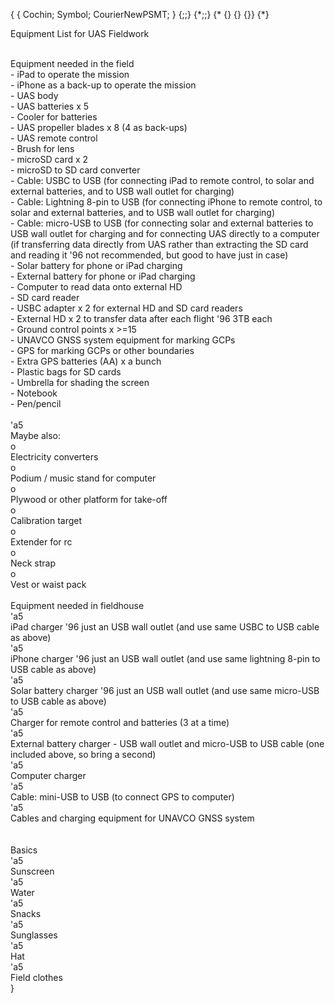 {\rtf1\ansi\ansicpg1252\cocoartf1561\cocoasubrtf600
{\fonttbl\f0\fnil\fcharset0 Cochin;\f1\ftech\fcharset77 Symbol;\f2\fmodern\fcharset0 CourierNewPSMT;
}
{\colortbl;\red255\green255\blue255;}
{\*\expandedcolortbl;;}
{\*\listtable{\list\listtemplateid1\listhybrid{\listlevel\levelnfc23\levelnfcn23\leveljc0\leveljcn0\levelfollow0\levelstartat0\levelspace360\levelindent0{\*\levelmarker \{disc\}}{\leveltext\leveltemplateid1\'01\uc0\u8226 ;}{\levelnumbers;}\fi-360\li720\lin720 }{\listname ;}\listid1}
{\list\listtemplateid2\listhybrid{\listlevel\levelnfc23\levelnfcn23\leveljc0\leveljcn0\levelfollow0\levelstartat1\levelspace360\levelindent0{\*\levelmarker \{disc\}}{\leveltext\leveltemplateid101\'01\uc0\u8226 ;}{\levelnumbers;}\fi-360\li720\lin720 }{\listlevel\levelnfc23\levelnfcn23\leveljc0\leveljcn0\levelfollow0\levelstartat1\levelspace360\levelindent0{\*\levelmarker \{disc\}}{\leveltext\leveltemplateid102\'01\uc0\u8226 ;}{\levelnumbers;}\fi-360\li1440\lin1440 }{\listname ;}\listid2}
{\list\listtemplateid3\listhybrid{\listlevel\levelnfc23\levelnfcn23\leveljc0\leveljcn0\levelfollow0\levelstartat1\levelspace360\levelindent0{\*\levelmarker \{disc\}}{\leveltext\leveltemplateid201\'01\uc0\u8226 ;}{\levelnumbers;}\fi-360\li720\lin720 }{\listlevel\levelnfc23\levelnfcn23\leveljc0\leveljcn0\levelfollow0\levelstartat1\levelspace360\levelindent0{\*\levelmarker \{disc\}}{\leveltext\leveltemplateid202\'01\uc0\u8226 ;}{\levelnumbers;}\fi-360\li1440\lin1440 }{\listname ;}\listid3}
{\list\listtemplateid4\listhybrid{\listlevel\levelnfc23\levelnfcn23\leveljc0\leveljcn0\levelfollow0\levelstartat1\levelspace360\levelindent0{\*\levelmarker \{disc\}}{\leveltext\leveltemplateid301\'01\uc0\u8226 ;}{\levelnumbers;}\fi-360\li720\lin720 }{\listlevel\levelnfc23\levelnfcn23\leveljc0\leveljcn0\levelfollow0\levelstartat1\levelspace360\levelindent0{\*\levelmarker \{disc\}}{\leveltext\leveltemplateid302\'01\uc0\u8226 ;}{\levelnumbers;}\fi-360\li1440\lin1440 }{\listname ;}\listid4}}
{\*\listoverridetable{\listoverride\listid1\listoverridecount0\ls1}{\listoverride\listid2\listoverridecount0\ls2}{\listoverride\listid3\listoverridecount0\ls3}{\listoverride\listid4\listoverridecount0\ls4}}
\margl1440\margr1440\vieww10800\viewh8400\viewkind0
\deftab720
\pard\pardeftab720\ri0\partightenfactor0

\f0\b\fs24 \cf0 Equipment List for UAS Fieldwork\
\pard\pardeftab720\ri0\partightenfactor0

\b0 \cf0 \
Equipment needed in the field\
\pard\pardeftab720\li720\fi-360\ri0\partightenfactor0
\ls1\ilvl0\cf0 -	iPad to operate the mission\
-	iPhone as a back-up to operate the mission\
-	UAS body\
-	UAS batteries x 5\
-	Cooler for batteries\
-	UAS propeller blades x 8 (4 as back-ups)\
-	UAS remote control\
-	Brush for lens\
-	microSD card x 2\
-	microSD to SD card converter\
-	Cable: USBC to USB (for connecting iPad to remote control, to solar and external batteries, and to USB wall outlet for charging)\
-	Cable: Lightning 8-pin to USB (for connecting iPhone to remote control, to solar and external batteries, and to USB wall outlet for charging)\
-	Cable: micro-USB to USB (for connecting solar and external batteries to USB wall outlet for charging and for connecting UAS directly to a computer (if transferring data directly from UAS rather than extracting the SD card and reading it \'96 not recommended, but good to have just in case)\
-	Solar battery for phone or iPad charging\
-	External battery for phone or iPad charging\
-	Computer to read data onto external HD\
-	SD card reader \
-	USBC adapter x 2 for external HD and SD card readers\
-	External HD x 2 to transfer data after each flight \'96 3TB each\
-	Ground control points x >=15\
-	UNAVCO GNSS system equipment for marking GCPs\
-	GPS for marking GCPs or other boundaries\
-	Extra GPS batteries (AA) x a bunch\
-	Plastic bags for SD cards\
-	Umbrella for shading the screen\
-	Notebook\
-	Pen/pencil\
\pard\pardeftab720\li720\ri0\partightenfactor0
\cf0 \
\pard\pardeftab720\li720\fi-360\ri0\partightenfactor0
\ls2\ilvl0
\f1 \cf0 \'a5	
\f0 Maybe also:\
\pard\pardeftab720\li1440\fi-360\ri0\partightenfactor0
\ls2\ilvl1
\f2 \cf0 o	
\f0 Electricity converters\
\ls2\ilvl1
\f2 o	
\f0 Podium / music stand for computer\
\ls2\ilvl1
\f2 o	
\f0 Plywood or other platform for take-off\
\ls2\ilvl1
\f2 o	
\f0 Calibration target\
\ls2\ilvl1
\f2 o	
\f0 Extender for rc\
\ls2\ilvl1
\f2 o	
\f0 Neck strap\
\ls2\ilvl1
\f2 o	
\f0 Vest or waist pack\
\pard\pardeftab720\ri0\partightenfactor0
\cf0 \
Equipment needed in fieldhouse\
\pard\pardeftab720\li720\fi-360\ri0\partightenfactor0
\ls3\ilvl1
\f1 \cf0 \'a5	
\f0 iPad charger \'96 just an USB wall outlet (and use same USBC to USB cable as above)\
\ls3\ilvl1
\f1 \'a5	
\f0 iPhone charger \'96 just an USB wall outlet (and use same lightning 8-pin to USB cable as above)\
\ls3\ilvl1
\f1 \'a5	
\f0 Solar battery charger \'96 just an USB wall outlet (and use same micro-USB to USB cable as above)\
\ls3\ilvl1
\f1 \'a5	
\f0 Charger for remote control and batteries (3 at a time)\
\ls3\ilvl1
\f1 \'a5	
\f0 External battery charger - USB wall outlet and micro-USB to USB cable (one included above, so bring a second)\
\ls3\ilvl1
\f1 \'a5	
\f0 Computer charger \
\ls3\ilvl1
\f1 \'a5	
\f0 Cable: mini-USB to USB (to connect GPS to computer)\
\ls3\ilvl1
\f1 \'a5	
\f0 Cables and charging equipment for UNAVCO GNSS system\
\pard\pardeftab720\li360\ri0\partightenfactor0
\cf0 \
\pard\pardeftab720\ri0\partightenfactor0
\cf0 \
Basics\
\pard\pardeftab720\li720\fi-360\ri0\partightenfactor0
\ls4\ilvl1
\f1 \cf0 \'a5	
\f0 Sunscreen\
\ls4\ilvl1
\f1 \'a5	
\f0 Water\
\ls4\ilvl1
\f1 \'a5	
\f0 Snacks\
\ls4\ilvl1
\f1 \'a5	
\f0 Sunglasses\
\ls4\ilvl1
\f1 \'a5	
\f0 Hat\
\ls4\ilvl1
\f1 \'a5	
\f0 Field clothes\
}